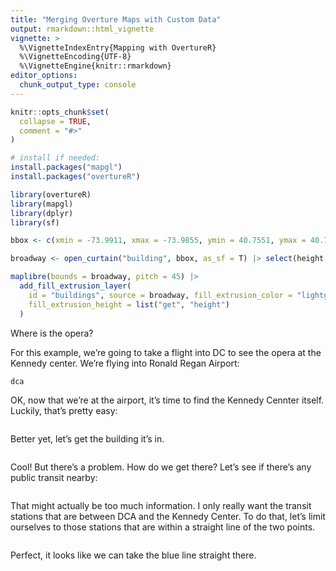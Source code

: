 ```yaml
---
title: "Merging Overture Maps with Custom Data"
output: rmarkdown::html_vignette
vignette: >
  %\VignetteIndexEntry{Mapping with OvertureR}
  %\VignetteEncoding{UTF-8}
  %\VignetteEngine{knitr::rmarkdown}
editor_options: 
  chunk_output_type: console
---
```


```r
knitr::opts_chunk$set(
  collapse = TRUE,
  comment = "#>"
)
```

```r
# install if needed:
install.packages("mapgl")
install.packages("overtureR")
```

```r
library(overtureR)
library(mapgl)
library(dplyr)
library(sf)
```

```r
bbox <- c(xmin = -73.9911, xmax = -73.9855, ymin = 40.7551, ymax = 40.7591)

broadway <- open_curtain("building", bbox, as_sf = T) |> select(height, geometry)

maplibre(bounds = broadway, pitch = 45) |>
  add_fill_extrusion_layer(
    id = "buildings", source = broadway, fill_extrusion_color = "lightgray",
    fill_extrusion_height = list("get", "height")
  )
```

Where is the opera? 

For this example, we're going to take a flight into DC to see the opera at the
Kennedy center. We're flying into Ronald Regan Airport:

```r
dca
```

OK, now that we're at the airport, it's time to find the Kennedy Cennter itself. Luckily, that's pretty easy:


```r

```

Better yet, let's get the building it's in.

```r

```

Cool! But there's a problem. How do we get there? Let's see if there's any public transit nearby:

```r

```

That might actually be too much information. I only really want the transit stations that are between DCA and the Kennedy Center. To do that, let's limit ourselves to those stations that are within a straight line of the two points.

```r

```


Perfect, it looks like we can take the blue line straight there.
```r

```


